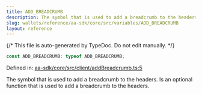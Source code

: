 ```yaml
---
title: ADD_BREADCRUMB
description: The symbol that is used to add a breadcrumb to the headers. Is an optional function that is used to add a breadcrumb to the headers.
slug: wallets/reference/aa-sdk/core/src/variables/ADD_BREADCRUMB
layout: reference
---
```


{/* This file is auto-generated by TypeDoc. Do not edit manually. */}

```ts
const ADD_BREADCRUMB: typeof ADD_BREADCRUMB;
```

Defined in: [aa-sdk/core/src/client/addBreadcrumb.ts:5](https://github.com/alchemyplatform/aa-sdk/blob/08ef11b1fc98663df6a97fa93722c7f14b33f1cc/aa-sdk/core/src/client/addBreadcrumb.ts#L5)

The symbol that is used to add a breadcrumb to the headers. Is an optional
function that is used to add a breadcrumb to the headers.
